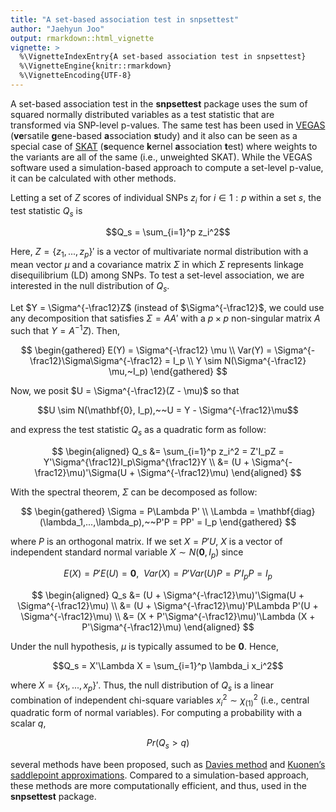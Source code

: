 ```yaml
---
title: "A set-based association test in snpsettest"
author: "Jaehyun Joo"
output: rmarkdown::html_vignette
vignette: >
  %\VignetteIndexEntry{A set-based association test in snpsettest}
  %\VignetteEngine{knitr::rmarkdown}
  %\VignetteEncoding{UTF-8}
---
```


A set-based association test in the **snpsettest** package uses the sum of
squared normally distributed variables as a test statistic that are transformed
via SNP-level p-values. The same test has been used in
[VEGAS](https://www.ncbi.nlm.nih.gov/pmc/articles/PMC2896770/) (**ve**rsatile
**g**ene-based **a**ssociation **s**tudy) and it also can be seen as a special
case of [SKAT](https://www.ncbi.nlm.nih.gov/pmc/articles/PMC3135811/#app3)
(**s**equence **k**ernel **a**ssociation **t**est) where weights to the variants
are all of the same (i.e., unweighted SKAT). While the VEGAS software used a
simulation-based approach to compute a set-level p-value, it can be calculated
with other methods.

Letting a set of $Z$ scores of individual SNPs $z_i$ for $i \in 1:p$ within a
set $s$, the test statistic $Q_s$ is

$$Q_s = \sum_{i=1}^p z_i^2$$

Here, $Z = \{z_1,...,z_p\}'$ is a vector of multivariate normal distribution
with a mean vector $\mu$ and a covariance matrix $\Sigma$ in which $\Sigma$
represents linkage disequilibrium (LD) among SNPs. To test a set-level
association, we are interested in the null distribution of $Q_s$.

Let $Y = \Sigma^{-\frac12}Z$ (instead of $\Sigma^{-\frac12}$, we could use any
decomposition that satisfies $\Sigma = AA'$ with a $p \times p$ non-singular
matrix $A$ such that $Y = A^{-1}Z$). Then,

$$
\begin{gathered}
E(Y) = \Sigma^{-\frac12} \mu \\
Var(Y) = \Sigma^{-\frac12}\Sigma\Sigma^{-\frac12} = I_p \\
Y \sim N(\Sigma^{-\frac12} \mu,~I_p)
\end{gathered}
$$

Now, we posit $U = \Sigma^{-\frac12}(Z - \mu)$ so that

$$U \sim N(\mathbf{0}, I_p),~~U = Y - \Sigma^{-\frac12}\mu$$

and express the test statistic $Q_s$ as a quadratic form as follow:

$$
\begin{aligned}
  Q_s &= \sum_{i=1}^p z_i^2 = Z'I_pZ = Y'\Sigma^{\frac12}I_p\Sigma^{\frac12}Y \\
      &= (U + \Sigma^{-\frac12}\mu)'\Sigma(U + \Sigma^{-\frac12}\mu)
\end{aligned}
$$

With the spectral theorem, $\Sigma$ can be decomposed as follow:

$$
\begin{gathered}
\Sigma = P\Lambda P' \\ \Lambda = \mathbf{diag}(\lambda_1,...,\lambda_p),~~P'P
= PP' = I_p
\end{gathered}
$$

where $P$ is an orthogonal matrix. If we set $X = P'U$, $X$ is a vector of
independent standard normal variable $X \sim N(\mathbf{0}, I_p)$ since

$$E(X) = P'E(U) = \mathbf{0},~~Var(X) = P'Var(U)P = P'I_pP = I_p$$

$$
\begin{aligned}
  Q_s &= (U + \Sigma^{-\frac12}\mu)'\Sigma(U + \Sigma^{-\frac12}\mu) \\
  &= (U + \Sigma^{-\frac12}\mu)'P\Lambda P'(U + \Sigma^{-\frac12}\mu) \\
  &= (X + P'\Sigma^{-\frac12}\mu)'\Lambda (X + P'\Sigma^{-\frac12}\mu)
\end{aligned}
$$

Under the null hypothesis, $\mu$ is typically assumed to be $\mathbf{0}$. Hence,

$$Q_s = X'\Lambda X = \sum_{i=1}^p \lambda_i x_i^2$$

where $X = \{x_1,...,x_p\}'$. Thus, the null distribution of $Q_s$ is a linear
combination of independent chi-square variables $x_i^2 \sim \chi_{(1)}^2$ (i.e.,
central quadratic form of normal variables). For computing a probability with a
scalar $q$,

$$Pr(Q_s > q)$$

several methods have been proposed, such as [Davies
method](https://www.jstor.org/stable/2346911?seq=1#metadata_info_tab_contents)
and [Kuonen's saddlepoint
approximations](https://www.jstor.org/stable/2673596?seq=1#metadata_info_tab_contents).
Compared to a simulation-based approach, these methods are more computationally
efficient, and thus, used in the **snpsettest** package.



